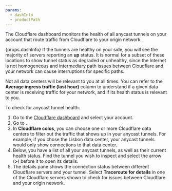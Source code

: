 ```yaml
---
params:
  - dashInfo
  - productPath
---
```



The Cloudflare dashboard monitors the health of all <GlossaryTooltip term="anycast">anycast</GlossaryTooltip> tunnels on your account that route traffic from Cloudflare to your origin network.

{props.dashInfo} If the tunnels are healthy on your side, you will see the majority of servers reporting an **up** status. It is normal for a subset of these locations to show tunnel status as degraded or unhealthy, since the Internet is not homogeneous and intermediary path issues between Cloudflare and your network can cause interruptions for specific paths.

Not all data centers will be relevant to you at all times. You can refer to the **Average ingress traffic (last hour)** column to understand if a given data center is receiving traffic for your network, and if its health status is relevant to you.

To check for anycast tunnel health:

1. Go to the [Cloudflare dashboard](https://dash.cloudflare.com/login) and select your account.
2. Go to <Markdown text={props.productPath} />.
3. In **Cloudflare colos**, you can choose one or more Cloudflare data centers to filter out the traffic that shows up in your anycast tunnels. For example, if you chose the Lisbon data center, your anycast tunnels would only show connections to that data center.
4. Below, you have a list of all your anycast tunnels, as well as their current health status. Find the tunnel you wish to inspect and select the arrow (**>**) before it to open its details.
5. The details pane shows the connection status between different Cloudflare servers and your tunnel. Select **Traceroute for details** in one of the Cloudflare servers shown to check for issues between Cloudflare and your origin network.
